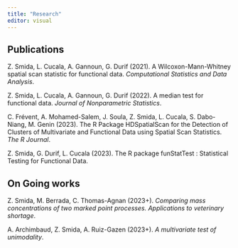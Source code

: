 ```yaml
---
title: "Research"
editor: visual
---
```


## Publications 

Z. Smida, L. Cucala, A. Gannoun, G. Durif (2021). A Wilcoxon-Mann-Whitney spatial scan statistic for functional data. *Computational Statistics and Data Analysis*.

Z. Smida, L. Cucala, A. Gannoun, G. Durif (2022). A median test for functional data. *Journal of Nonparametric Statistics*.

C. Frévent, A. Mohamed-Salem, J. Soula, Z. Smida, L. Cucala, S. Dabo-Niang, M. Genin (2023). The R Package HDSpatialScan for the Detection of Clusters of Multivariate and Functional Data using Spatial Scan Statistics. *The R Journal*.

Z. Smida, G. Durif, L. Cucala (2023). The R package funStatTest : Statistical Testing for Functional Data.

## On Going works 

Z. Smida, M. Berrada, C. Thomas-Agnan (2023+). *Comparing mass concentrations of two marked point processes. Applications to veterinary shortage*.

A. Archimbaud, Z. Smida, A. Ruiz-Gazen (2023+). *A multivariate test of unimodality*.
